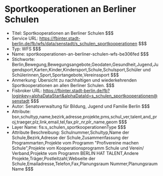 # Sportkooperationen an Berliner Schulen
- Titel: Sportkooperationen an Berliner Schulen $$$
- Service URL: https://fbinter.stadt-berlin.de/fb/wfs/data/senstadt/s_schulen_sportkooperationen $$$
- Typ: WFS $$$
- Name: sportkooperationen-an-berliner-schulen-wfs-be306fed $$$
- Stichworte: Berlin,Bewegung,Bewegungsangebote,Geodaten,Gesundheit,Jugend,Jugendsport,Karten,Kinder,Kindersport,Schule,Schulsport,Schüler und Schülerinnen,Sport,Sportangebote,Vereinssport $$$
- Anmerkung: Übersicht zu nachhaltigen und wiederkehrenden Sportkooperationen an allen Berliner Schulen. $$$
- Fisbroker URL: https://fbinter.stadt-berlin.de/fb?loginkey=alphaDataStart&alphaDataId=s_schulen_sportkooperationen@senstadt $$$
- Autor: Senatsverwaltung für Bildung, Jugend und Familie Berlin $$$
- Attribute: bsn,schultyp,name,bezirk,adresse,projekte,pms,schul_ver,talent,and_proj,traeger,plz,link,email,tel,fax,plr_nr,plr_name,geom $$$
- Layer Name: fis:s_schulen_sportkooperationenType $$$
- Attribute Beschreibung: Schulnummer,Schultyp,Name der Schule,Bezirk,Adresse der Schule,Zusammenfassung der Programmarten,Projekte vom Programm "Profivereine machen Schule",Projekte vom Kooperationsprogramm Schule und Verein/ Verband,Projekte vom Programm BERLIN HAT TALENT,Andere Projekte,Träger,Postleitzahl,Webseite der Schule,Emailadresse,Telefon,Fax,Planungsraum Nummer,Planungsraum Name $$$
